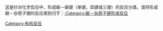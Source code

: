 {{Commonscat|C-C bond forming reactions|碳－碳键形成反应}}
{{Cat main|碳－碳键}}

这是针对化学反应中，形成碳－碳键（单键，双键或三键）的反应分类。请将形成碳－杂原子键的反应类别归于：[[:Category:碳－杂原子键形成反应|:Category:碳－杂原子键形成反应]]
{{Commonscat|C-C bond forming reactions}}

[[Category:有机反应|Category:有机反应]]